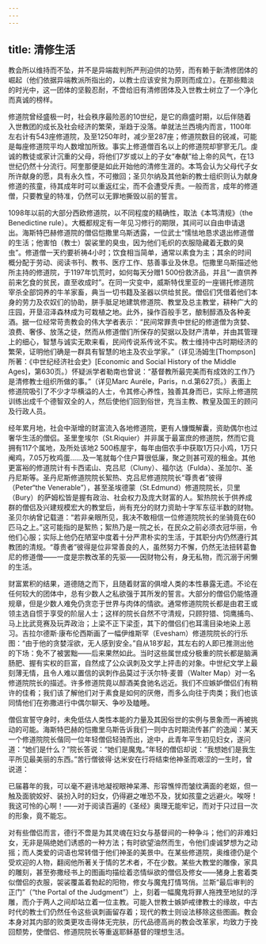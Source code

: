 ```yaml
---
---
---
```

title: 清修生活
---




教会所以维持而不坠，并不是异端裁判所严刑迫供的功劳，而有赖于新清修团体的崛起（他们依据异端教派所指出的，以教士应该安贫为原则而成立）。在那些黯淡的时光中，这一团体的坚毅忍耐，不啻给旧有清修团体及入世教士树立了一个净化而真诚的榜样。

修道院曾经盛极一时，社会秩序最险恶的10世纪，是它的鼎盛时期，以后伴随着入世教团的成长及社会经济的繁荣，渐趋于没落。单就法兰西境内而言，1100年左右计有543座修道院，及至1250年时，减少至287座；修道院数目的锐减，可能是每座修道院平均人数增加所致。事实上修道僧百名以上的修道院却寥寥无几。虔诚的教徒或家计沉重的父母，将他们7岁或以上的子女“奉献”给上帝的风气，在13世纪仍然十分流行。阿奎那便是如此开始他的清修生涯的。本笃会认为父母代子女所许献身的愿，具有永久性，不可撤回；圣贝尔纳及其他新的教士组织则认为献身修道的孩童，待其成年时可以重返红尘，而不会遭受斥责。一般而言，成年的修道僧，只要教皇的特准，仍然可以无罪地撕毁以前的誓言。

1098年以前的大部分西欧修道院，以不同程度的精确性，取法《本笃清规》（the Benedictine rule）。大概都规定有一年见习修行的期限，其间可以自由申请退出。海斯特巴赫修道院的僧侣恺撒里乌斯透露，一位武士“懦怯地恳求退出修道僧的生活；他害怕（教士）袈裟里的臭虫，因为他们毛织的衣服隐藏着无数的臭虫”。修道僧一天约要祈祷4小时；饮食相当简单，通常以素食为主；其余的时间概分配于劳动、阅读书刊、教书、医疗工作、慈善事业及休息。恺撒里乌斯描述他所主持的修道院，于1197年饥荒时，如何每天分赠1 500份救济品，并且“一直供养前来乞食的贫民，直至收成时”。在同一灾变中，威斯特伐里亚的一座锡托修道院宰杀全部饲养的牛羊家畜，典当一切书籍及圣器以供给贫民。僧侣们凭借着他们本身的劳力及农奴们的协助，胼手胝足地建筑修道院、教堂及总主教堂，耕种广大的庄园，开垦沼泽森林成为可栽植之地。此外，操作百般手艺，酿制醇酒及各种麦酒。据一位经常苛责教会的伟大学者表示：“民间常罪责中世纪的修道僧为贪婪、浪费、奢侈、放荡之徒，然而从修道僧们所保存的契据以及财产清单，并由其管理上的细心，智慧与诚实无欺来看，民间传说系传讹不实。教士维持中古时期经济的繁荣，证明他们确是一群具有智慧的地主及农业学家。”（详见汤姆生[Thompson]所著：《中世纪经济社会史》[Economic and Social History of the Middle Ages]，第630页。）怀疑派学者勒南也曾说：“基督教所最完美而有成效的工作乃是清修教士组织所做的事。”（详见Marc Auréle，Paris，n.d.第627页。）表面上修道院吸引了不少才华横溢的人士，令其修心养性，独善其身而已，实际上修道院训练出成千个德智双全的人，然后使他们回到俗世，充当主教、教皇及国王的顾问及行政人员。

经年累月地，社会中渐增的财富流入各地修道院，更有人慷慨解囊，资助偶尔也过奢华生活的僧侣。圣里奎埃尔（St.Riquier）并非属于最富庶的修道院，然而它竟拥有117个属地，及所处该地2 500栋屋宇，每年由佃农手中获取1万只小鸡，1万只阉鸡，7.05万枚鸡蛋……及一笔就每个住户算很低廉，聚之则甚可观的租金。其他更富裕的修道院计有卡西诺山、克吕尼（Cluny）、福尔达（Fulda）、圣加尔、圣丹尼斯等。圣丹尼斯修道院院长絮热、克吕尼修道院院长“尊贵者”彼得（Peter“the Venerable”），甚至圣埃德蒙（St.Edmund）修道院院长，贝里（Bury）的萨姆松皆是握有政治、社会权力及庞大财富的人。絮热院长于供养成群的僧侣及兴建规模宏大的教堂后，尚有充分的财力资助十字军东征半数的财物。圣贝尔纳曾记载道：“若非亲眼所见，我决不敢相信一位修道院院长的坐骑竟在60匹马之上。”这可能指的是絮热；絮热乃是一院之长，在民众之前必须衣冠华丽，令他们心服；实际上他仍在陋室中度着十分严肃朴实的生活，于其职分内仍然遵行其教团的清规。“尊贵者”彼得是位非常善良的人，虽然努力不懈，仍然无法扭转葛鲁尼的修道僧——一度是宗教改革的先驱——因财物公有，身无私物，而沉溺于闲懒的生活。

财富累积的结果，道德随之而下，且随着财富的俱增人类的本性暴露无遗。不论在任何较大的团体中，总有少数人之私欲强于其所发的誓言。大部分的僧侣仍能恪遵规章，但是少数人难免仍贪恋于世界与肉体的情欲。通常修道院院长都是由君王或领主选自惯于享受的阶层人士；这样的院长自然不守清规，只顾狩猎、饲鹰捕鸟、马上比武竞赛及玩弄政治；上梁不正下梁歪，其下的僧侣们也耳濡目染地染上恶习。吉拉尔德斯·康布伦西斯画了一幅伊维斯罕（Evesham）修道院院长的行乐图：“由于他的贪婪淫欲，无人感到安全。”自从18岁起，其左右的人即已推测出他的下场：免不了被罢黜——后来果然如此。当时这些属世成分极重的院长都是脑满肠肥、握有实权的巨富，自然成了公众讽刺及文学上抨击的对象。中世纪文学上最刻薄无情，且令人难以置信的讽刺作品莫过于沃尔特·麦普（Walter Map）对一名修道院院长的描述。许多修道院竟以醇酒美食驰名远近。我们不应嫉妒僧侣们有稍许的佳肴；我们该了解他们对于素食是如何的厌倦，而多么向往于肉类；我们也该同情他们在弥撒进行中偶尔聊天、争吵及瞌睡。

僧侣宣誓守身时，未免低估人类性本能的力量及其因俗世的实例与景象而一再被挑动的可能。海斯特巴赫的恺撒里乌斯告诉我们一则中古时期流传甚广的逸闻：某天一个修道院院长偕同一位年轻僧侣轻骑而出，途中，此青年平生初见妇女，遂问道：“她们是什么？”院长答说：“她们是魔鬼。”年轻的僧侣却说：“我想她们是我生平所见最美丽的东西。”苦行僧彼得·达米安在行将结束他神圣而艰涩的一生时，曾说道：

已届暮年的我，可以毫不避讳地凝视眼神呆滞、形容憔悴而皱纹满面的老妪，但一触及面貌姣好、装扮入时的妇女，仍得避之唯恐不及，犹如孩童之远避火。唉呀！我这可怜的心啊！——对于阅读百遍的《圣经》奥理无能牢记，而对于只过目一次的形象，竟不能忘。



对有些僧侣而言，德行不啻是为其灵魂在妇女与基督间的一种争斗；他们的非难妇女，无非是隔绝她们诱惑的一种方法；有时欲望油然而生，令他们虔诚梦想为之动摇；而人类爱的词语也常转借于他们神圣的美景中。在某些修道院，奥维德仍是个受欢迎的人物，翻阅他所著关于情的艺术者，不在少数。某些大教堂的雕像，家具的雕刻，甚至弥撒经书上的图画均描绘着恣情纵欲的僧侣及修女——猪身上套着类似僧侣的衣服，袈裟覆盖着勃起的阳物，修女与魔鬼打情骂俏。兰斯“最后审判的正门”（“the Portal of the Judgment”）上，刻着一幅魔鬼将罪人拖拽至地狱的浮雕，而介于两人之间却站立着一位主教。可能入世教士嫉妒戒律教士的缘故，中古时代的教士们仍然任令这些讽刺画留存着；现代的教士则设法移除这些图画。教会本身对其内部的败类更攻击得体无完肤，历代品德高尚的教会改革家，均致力于挽回颓势，使僧侣、修道院院长等重返耶稣基督的理想生活。